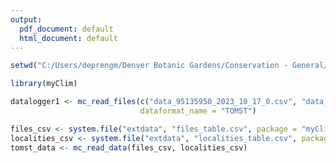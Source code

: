 ```yaml
---
output:
  pdf_document: default
  html_document: default
---
```


```r
setwd("C:/Users/deprengm/Denver Botanic Gardens/Conservation - General/AllProjectsBySpecies/Penstemon-penlandii/Penstemon-penlandii_Projects/Tri-State_lolly_TOMSTdatalogger/")
```



```r
library(myClim)

datalogger1 <- mc_read_files(c("data_95135950_2023_10_17_0.csv", "data_95135951_2023_10_17_0.csv","data_95135952_2023_10_17_0.csv"),
                             dataformat_name = "TOMST")

files_csv <- system.file("extdata", "files_table.csv", package = "myClim")
localities_csv <- system.file("extdata", "localities_table.csv", package = "myClim")
tomst_data <- mc_read_data(files_csv, localities_csv)
```

